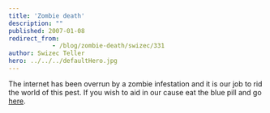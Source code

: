 ```yaml
---
title: 'Zombie death'
description: ""
published: 2007-01-08
redirect_from: 
            - /blog/zombie-death/swizec/331
author: Swizec Teller
hero: ../../../defaultHero.jpg
---
```

The internet has been overrun by a zombie infestation and it is our job to rid the world of this pest. If you wish to aid in our cause eat the blue pill and go [here](http://www.crazymonkeygames.com/PlayBoxheadRooms.php).